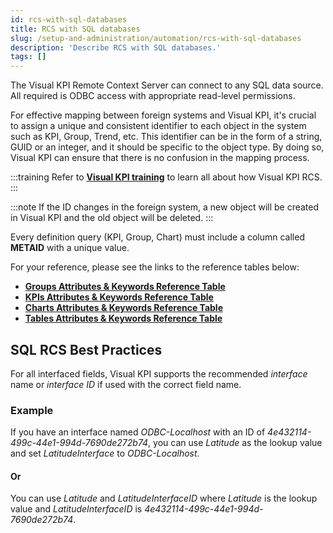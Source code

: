 ```yaml
---
id: rcs-with-sql-databases
title: RCS with SQL databases
slug: /setup-and-administration/automation/rcs-with-sql-databases
description: 'Describe RCS with SQL databases.'
tags: []
---
```




The Visual KPI Remote Context Server can connect to any SQL data source. All required is ODBC access with appropriate read-level permissions.

For effective mapping between foreign systems and Visual KPI, it's crucial to assign a unique and consistent identifier to each object in the system such as KPI, Group, Trend, etc. This identifier can be in the form of a string, GUID or an integer, and it should be specific to the object type. By doing so, Visual KPI can ensure that there is no confusion in the mapping process. 

:::training
Refer to **[Visual KPI training](https://www.transpara.com/course/visual-kpi-remote-context-server-rcs-training/)** to learn all about how Visual KPI RCS.
:::

:::note
If the ID changes in the foreign system, a new object will be created in Visual KPI and the old object will be deleted.
:::

Every definition query (KPI, Group, Chart) must include a column called **METAID** with a unique value.

For your reference, please see the links to the reference tables below:

- **[Groups Attributes & Keywords Reference Table](/docs/setup-and-administration/sql-databases/groups-keywords)**
- **[KPIs Attributes & Keywords Reference Table](/docs/setup-and-administration/sql-databases/kpi-keywords)**
- **[Charts Attributes & Keywords Reference Table](/docs/setup-and-administration/sql-databases/charts-keywords)**
- **[Tables Attributes & Keywords Reference Table](/docs/setup-and-administration/sql-databases/tables-keywords)**

## SQL RCS Best Practices

For all interfaced fields, Visual KPI supports the recommended _interface_ name or _interface ID_ if used with the correct field name.

### Example

If you have an interface named _ODBC-Localhost_ with an ID of _4e432114-499c-44e1-994d-7690de272b74_, you can use _Latitude_ as the lookup value and set _LatitudeInterface_ to _ODBC-Localhost_.

#### Or

You can use _Latitude_ and _LatitudeInterfaceID_ where _Latitude_ is the lookup value and _LatitudeInterfaceID_ is _4e432114-499c-44e1-994d-7690de272b74_.
